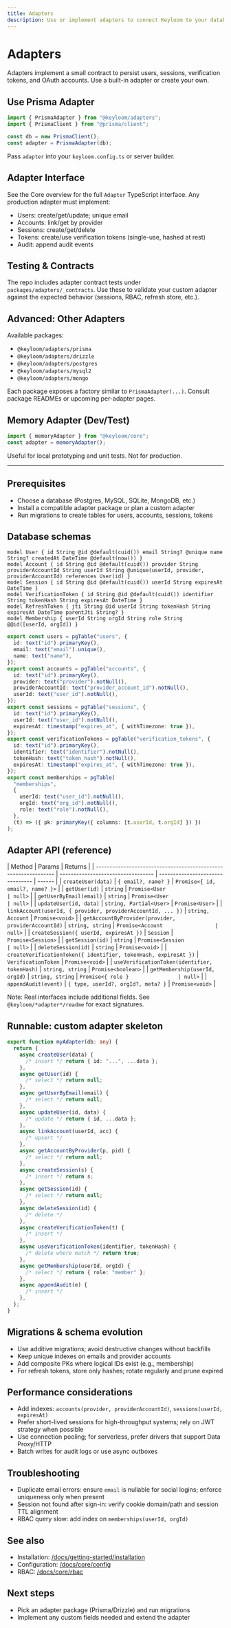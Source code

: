 ```yaml
---
title: Adapters
description: Use or implement adapters to connect Keyloom to your database. Prisma/Drizzle and SQL/NoSQL backends supported.
---
```


# Adapters

Adapters implement a small contract to persist users, sessions, verification tokens, and OAuth accounts. Use a built-in adapter or create your own.

## Use Prisma Adapter

```ts
import { PrismaAdapter } from "@keyloom/adapters";
import { PrismaClient } from "@prisma/client";

const db = new PrismaClient();
const adapter = PrismaAdapter(db);
```

Pass `adapter` into your `keyloom.config.ts` or server builder.

## Adapter Interface

See the Core overview for the full `Adapter` TypeScript interface. Any production adapter must implement:

- Users: create/get/update; unique email
- Accounts: link/get by provider
- Sessions: create/get/delete
- Tokens: create/use verification tokens (single-use, hashed at rest)
- Audit: append audit events

## Testing & Contracts

The repo includes adapter contract tests under `packages/adapters/_contracts`. Use these to validate your custom adapter against the expected behavior (sessions, RBAC, refresh store, etc.).

## Advanced: Other Adapters

Available packages:

- `@keyloom/adapters/prisma`
- `@keyloom/adapters/drizzle`
- `@keyloom/adapters/postgres`
- `@keyloom/adapters/mysql2`
- `@keyloom/adapters/mongo`

Each package exposes a factory similar to `PrismaAdapter(...)`. Consult package READMEs or upcoming per-adapter pages.

## Memory Adapter (Dev/Test)

```ts
import { memoryAdapter } from "@keyloom/core";
const adapter = memoryAdapter();
```

Useful for local prototyping and unit tests. Not for production.

---

## Prerequisites

- Choose a database (Postgres, MySQL, SQLite, MongoDB, etc.)
- Install a compatible adapter package or plan a custom adapter
- Run migrations to create tables for users, accounts, sessions, tokens

## Database schemas

```prisma title="Prisma schema (minimal)"
model User { id String @id @default(cuid()) email String? @unique name String? createdAt DateTime @default(now()) }
model Account { id String @id @default(cuid()) provider String providerAccountId String userId String @unique(userId, provider, providerAccountId) references User(id) }
model Session { id String @id @default(cuid()) userId String expiresAt DateTime }
model VerificationToken { id String @id @default(cuid()) identifier String tokenHash String expiresAt DateTime }
model RefreshToken { jti String @id userId String tokenHash String expiresAt DateTime parentJti String? }
model Membership { userId String orgId String role String @@id([userId, orgId]) }
```

```ts title="Drizzle (Postgres)"
export const users = pgTable("users", {
  id: text("id").primaryKey(),
  email: text("email").unique(),
  name: text("name"),
});
export const accounts = pgTable("accounts", {
  id: text("id").primaryKey(),
  provider: text("provider").notNull(),
  providerAccountId: text("provider_account_id").notNull(),
  userId: text("user_id").notNull(),
});
export const sessions = pgTable("sessions", {
  id: text("id").primaryKey(),
  userId: text("user_id").notNull(),
  expiresAt: timestamp("expires_at", { withTimezone: true }),
});
export const verificationTokens = pgTable("verification_tokens", {
  id: text("id").primaryKey(),
  identifier: text("identifier").notNull(),
  tokenHash: text("token_hash").notNull(),
  expiresAt: timestamp("expires_at", { withTimezone: true }),
});
export const memberships = pgTable(
  "memberships",
  {
    userId: text("user_id").notNull(),
    orgId: text("org_id").notNull(),
    role: text("role").notNull(),
  },
  (t) => ({ pk: primaryKey({ columns: [t.userId, t.orgId] }) })
);
```

## Adapter API (reference)

| Method                                                          | Params                             | Returns                          |
| --------------------------------------------------------------- | ---------------------------------- | -------------------------------- | ------ |
| `createUser(data)`                                              | `{ email?, name? }`                | `Promise<{ id, email?, name? }>` |
| `getUser(id)`                                                   | `string`                           | `Promise<User                    | null>` |
| `getUserByEmail(email)`                                         | `string`                           | `Promise<User                    | null>` |
| `updateUser(id, data)`                                          | `string, Partial<User>`            | `Promise<User>`                  |
| `linkAccount(userId, { provider, providerAccountId, ... })`     | `string, Account`                  | `Promise<void>`                  |
| `getAccountByProvider(provider, providerAccountId)`             | `string, string`                   | `Promise<Account                 | null>` |
| `createSession({ userId, expiresAt })`                          | `Session`                          | `Promise<Session>`               |
| `getSession(id)`                                                | `string`                           | `Promise<Session                 | null>` |
| `deleteSession(id)`                                             | `string`                           | `Promise<void>`                  |
| `createVerificationToken({ identifier, tokenHash, expiresAt })` | `VerificationToken`                | `Promise<void>`                  |
| `useVerificationToken(identifier, tokenHash)`                   | `string, string`                   | `Promise<boolean>`               |
| `getMembership(userId, orgId)`                                  | `string, string`                   | `Promise<{ role }                | null>` |
| `appendAudit(event)`                                            | `{ type, userId?, orgId?, meta? }` | `Promise<void>`                  |

Note: Real interfaces include additional fields. See `@keyloom/*adapter*/readme` for exact signatures.

## Runnable: custom adapter skeleton

```ts
export function myAdapter(db: any) {
  return {
    async createUser(data) {
      /* insert */ return { id: "...", ...data };
    },
    async getUser(id) {
      /* select */ return null;
    },
    async getUserByEmail(email) {
      /* select */ return null;
    },
    async updateUser(id, data) {
      /* update */ return { id, ...data };
    },
    async linkAccount(userId, acc) {
      /* upsert */
    },
    async getAccountByProvider(p, pid) {
      /* select */ return null;
    },
    async createSession(s) {
      /* insert */ return s;
    },
    async getSession(id) {
      /* select */ return null;
    },
    async deleteSession(id) {
      /* delete */
    },
    async createVerificationToken(t) {
      /* insert */
    },
    async useVerificationToken(identifier, tokenHash) {
      /* delete where match */ return true;
    },
    async getMembership(userId, orgId) {
      /* select */ return { role: "member" };
    },
    async appendAudit(e) {
      /* insert */
    },
  };
}
```

## Migrations & schema evolution

- Use additive migrations; avoid destructive changes without backfills
- Keep unique indexes on emails and provider accounts
- Add composite PKs where logical IDs exist (e.g., membership)
- For refresh tokens, store only hashes; rotate regularly and prune expired

## Performance considerations

- Add indexes: `accounts(provider, providerAccountId)`, `sessions(userId, expiresAt)`
- Prefer short-lived sessions for high-throughput systems; rely on JWT strategy when possible
- Use connection pooling; for serverless, prefer drivers that support Data Proxy/HTTP
- Batch writes for audit logs or use async outboxes

## Troubleshooting

- Duplicate email errors: ensure `email` is nullable for social logins; enforce uniqueness only when present
- Session not found after sign-in: verify cookie domain/path and session TTL alignment
- RBAC query slow: add index on `memberships(userId, orgId)`

## See also

- Installation: [/docs/getting-started/installation](/docs/getting-started/installation)
- Configuration: [/docs/core/config](/docs/core/config)
- RBAC: [/docs/core/rbac](/docs/core/rbac)

## Next steps

- Pick an adapter package (Prisma/Drizzle) and run migrations
- Implement any custom fields needed and extend the adapter
